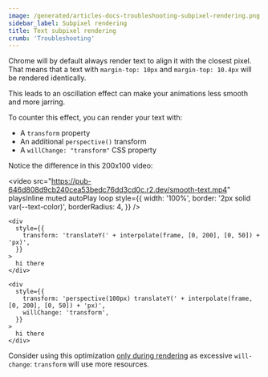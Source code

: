 ```yaml
---
image: /generated/articles-docs-troubleshooting-subpixel-rendering.png
sidebar_label: Subpixel rendering
title: Text subpixel rendering
crumb: 'Troubleshooting'
---
```


Chrome will by default always render text to align it with the closest pixel.  
That means that a text with `margin-top: 10px` and `margin-top: 10.4px` will be rendered identically.

This leads to an oscillation effect can make your animations less smooth and more jarring.

To counter this effect, you can render your text with:

- A `transform` property
- An additional `perspective()` transform
- A `willChange: "transform"` CSS property

Notice the difference in this 200x100 video:

<video
  src="https://pub-646d808d9cb240cea53bedc76dd3cd0c.r2.dev/smooth-text.mp4"
  playsInline
  muted
  autoPlay
  loop
  style={{
    width: '100%',
    border: '2px solid var(--text-color)',
    borderRadius: 4,
  }}
/>
<br />

```tsx title="Left side of the video"
<div
  style={{
    transform: 'translateY(' + interpolate(frame, [0, 200], [0, 50]) + 'px)',
  }}
>
  hi there
</div>
```

```tsx title="Right side of the video"
<div
  style={{
    transform: 'perspective(100px) translateY(' + interpolate(frame, [0, 200], [0, 50]) + 'px)',
    willChange: 'transform',
  }}
>
  hi there
</div>
```

Consider using this optimization [only during rendering](/docs/get-remotion-environment) as excessive `will-change`: `transform` will use more resources.
